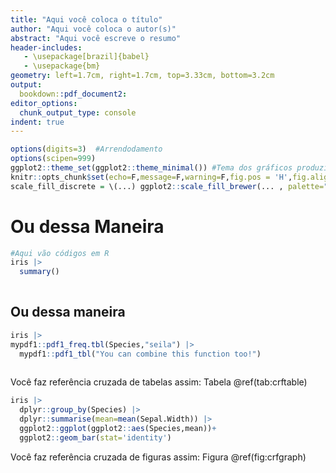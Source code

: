 ```yaml
---
title: "Aqui você coloca o título"
author: "Aqui você coloca o autor(s)"
abstract: "Aqui você escreve o resumo"
header-includes:
   - \usepackage[brazil]{babel}
   - \usepackage{bm}
geometry: left=1.7cm, right=1.7cm, top=3.33cm, bottom=3.2cm
output:
  bookdown::pdf_document2:
editor_options:
  chunk_output_type: console
indent: true
---
```




```r

options(digits=3)  #Arrendodamento
options(scipen=999)
ggplot2::theme_set(ggplot2::theme_minimal()) #Tema dos gráficos produzidos no ggplot2
knitr::opts_chunk$set(echo=F,message=F,warning=F,fig.pos = 'H',fig.align = 'center',fig.width=7.8, fig.height=4.85)
scale_fill_discrete = \(...) ggplot2::scale_fill_brewer(... , palette="Set2") #Fixa a scale do fill dos gráficos do ggplot2

```


\section{Sessões são criadas dessa maneira}
# Ou dessa Maneira
```r
#Aqui vão códigos em R
iris |> 
  summary()
  
```
\subsection{Subseções são cridas dessa maneira}
## Ou dessa maneira
```r

iris |>  
mypdf1::pdf1_freq.tbl(Species,"seila") |> 
  mypdf1::pdf1_tbl("You can combine this function too!")
    
```
Você faz referência cruzada de tabelas assim: Tabela \@ref(tab:crftable)

```r
iris |>   
  dplyr::group_by(Species) |> 
  dplyr::summarise(mean=mean(Sepal.Width)) |> 
  ggplot2::ggplot(ggplot2::aes(Species,mean))+
  ggplot2::geom_bar(stat='identity')
```

Você faz referência cruzada de figuras assim: Figura \@ref(fig:crfgraph)






